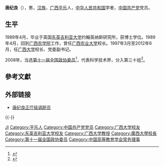 '''唐纪良'''（{{bd|1957年|3月|}}），男，[[汉族|汉族]]，[[广西|广西]][[平乐|平乐]]人，[[中华人民共和国|中华人民共和国]]学者，[[中国共产党|中国共产党]]党员。

== 生平 ==
1989年4月，毕业于英国[[东英吉利亚大学|东英吉利亚大学]]约翰英纳斯研究所，获博士学位。1989年4月，回到[[广西农学院|广西农学院]]工作，曾任[[广西农业大学|广西农业大学]]校长。1997年3月至2012年6月，任[[广西大学|广西大学]]校长、党委副书记。

2008年，当选[[第十一届全国政协委员|第十一届全国政协委员]]<ref>{{cite news|title=第十一届全国政协委员名单|url=http://www.indaa.com.cn/zt/2009qglh/zxzs/200903/t20090303_127573.html|accessdate=2013-04-09|newspaper=新华社北京1月25日电 中国人民政治协商会议第十一届全国委员会委员名单(共2237人，2008年1月25日政协第十届全国委员会常务委员会第二十次会议通过)|date=2008年1月25日|deadurl=yes|archiveurl=https://web.archive.org/web/20130928014403/http://www.indaa.com.cn/zt/2009qglh/zxzs/200903/t20090303_127573.html|archivedate=2013年9月28日}}</ref>，代表科学技术界，分入第三十组<ref>{{cite news|title=全国政协信息-唐纪良|url=http://www.cppcc.gov.cn/CMS/wylibary/showJcwyxtInfoWylibary.action?tabJcwyxt.guid=11W0010740&wytype=wjwy|accessdate=2013-04-11|newspaper=全国政协委员会|archive-date=2019-06-07|archive-url=https://web.archive.org/web/20190607022405/http://www.cppcc.gov.cn/CMS/wylibary/showJcwyxtInfoWylibary.action?tabJcwyxt.guid=11W0010740&wytype=wjwy|dead-url=no}}</ref>。

== 參考文獻 ==
{{reflist}}

== 外部链接 ==
* [https://web.archive.org/web/20170111122713/http://xy.gxu.edu.cn/index.php?dp%2Fcontent%2Fitem%2F1321 唐纪良正厅级调趼员]

{{-}}
{{start box}}
{{s-edu}}
{{s-before|[[]]}}
{{s-title|[[广西大学|广西大学]]校长|1997年3月－2012年6月}}
{{s-after|[[赵艳林|赵艳林]]}}
{{end box}}

{{Navboxes
| title  = 唐纪良在[[中国高等教育学会|中国高等教育学会]]的职务
| list1  =
{{中国高等教育学会第五届理事会}}
}}

{{Authority control}}
{{DEFAULTSORT:Tang}}
[[Category:唐姓|JI]]
[[Category:平乐人|Category:平乐人]]
[[Category:中国共产党党员|Category:中国共产党党员]]
[[Category:广西大学校友|Category:广西大学校友]]
[[Category:东英吉利亚大学校友|Category:东英吉利亚大学校友]]
[[Category:广西大学教授|Category:广西大学教授]]
[[Category:廣西大學校長|Category:廣西大學校長]]
[[Category:第十一届全国政协委员|Category:第十一届全国政协委员]]
[[Category:中国高等教育学会常务理事|Category:中国高等教育学会常务理事]]